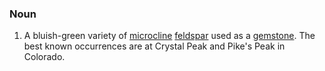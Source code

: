===Noun===
#A bluish-green variety of [[microcline]] [[feldspar]] used as a [[gemstone]]. The best known occurrences are at Crystal Peak and Pike's Peak in Colorado.